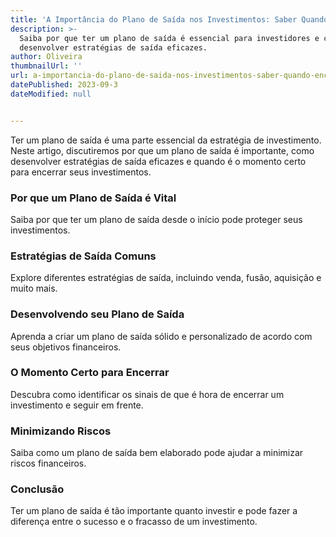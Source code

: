 ```yaml
---
title: 'A Importância do Plano de Saída nos Investimentos: Saber Quando Encerrar'
description: >-
  Saiba por que ter um plano de saída é essencial para investidores e como
  desenvolver estratégias de saída eficazes.
author: Oliveira
thumbnailUrl: ''
url: a-importancia-do-plano-de-saida-nos-investimentos-saber-quando-encerrar
datePublished: 2023-09-3
dateModified: null


---
```


Ter um plano de saída é uma parte essencial da estratégia de investimento. Neste artigo, discutiremos por que um plano de saída é importante, como desenvolver estratégias de saída eficazes e quando é o momento certo para encerrar seus investimentos.

### Por que um Plano de Saída é Vital

Saiba por que ter um plano de saída desde o início pode proteger seus investimentos.

### Estratégias de Saída Comuns

Explore diferentes estratégias de saída, incluindo venda, fusão, aquisição e muito mais.

### Desenvolvendo seu Plano de Saída

Aprenda a criar um plano de saída sólido e personalizado de acordo com seus objetivos financeiros.

### O Momento Certo para Encerrar

Descubra como identificar os sinais de que é hora de encerrar um investimento e seguir em frente.

### Minimizando Riscos

Saiba como um plano de saída bem elaborado pode ajudar a minimizar riscos financeiros.

### Conclusão

Ter um plano de saída é tão importante quanto investir e pode fazer a diferença entre o sucesso e o fracasso de um investimento.

